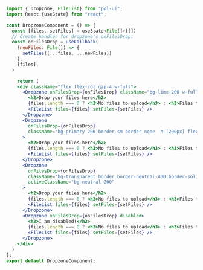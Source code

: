 ```jsx
import { Dropzone, FileList} from "pol-ui";
import React,{useState} from "react";

const DropzoneComponent = () => {
  const [files, setFiles] = useState<File[]>([])
  // Create handler for dropzone's onFilesDrop:
  const onFilesDrop = useCallback(
    (newFiles: File[]) => {
      setFiles([...files, ...newFiles])
    },
    [files],
  )

    return (
    <div className="flex flex-col gap-4 w-full">
      <Dropzone onFilesDrop={onFilesDrop} className="bg-lime-200 w-full rounded-full border-lime-400 border-solid">
        <h2>Drop your files here</h2>
        {files.length === 0 ? <h3>No files to upload</h3> : <h3>Files to upload: {files.length}</h3>}
        <FileList files={files} setFiles={setFiles} />
      </Dropzone>
      <Dropzone
        onFilesDrop={onFilesDrop}
        className="bg-primary-200 border-sm border-none  h-[200px] flex justify-center items-center"
      >
        <h2>Drop your files here</h2>
        {files.length === 0 ? <h3>No files to upload</h3> : <h3>Files to upload: {files.length}</h3>}
        <FileList files={files} setFiles={setFiles} />
      </Dropzone>
      <Dropzone
        onFilesDrop={onFilesDrop}
        className="bg-transparent border border-neutral-400 border-solid"
        activeClassName="bg-neutral-200"
      >
        <h2>Drop your files here</h2>
        {files.length === 0 ? <h3>No files to upload</h3> : <h3>Files to upload: {files.length}</h3>}
        <FileList files={files} setFiles={setFiles} />
      </Dropzone>
      <Dropzone onFilesDrop={onFilesDrop} disabled>
        <h2>I am disabled!</h2>
        {files.length === 0 ? <h3>No files to upload</h3> : <h3>Files to upload: {files.length}</h3>}
        <FileList files={files} setFiles={setFiles} />
      </Dropzone>
    </div>
  )
};
export default DropzoneComponent;
```
